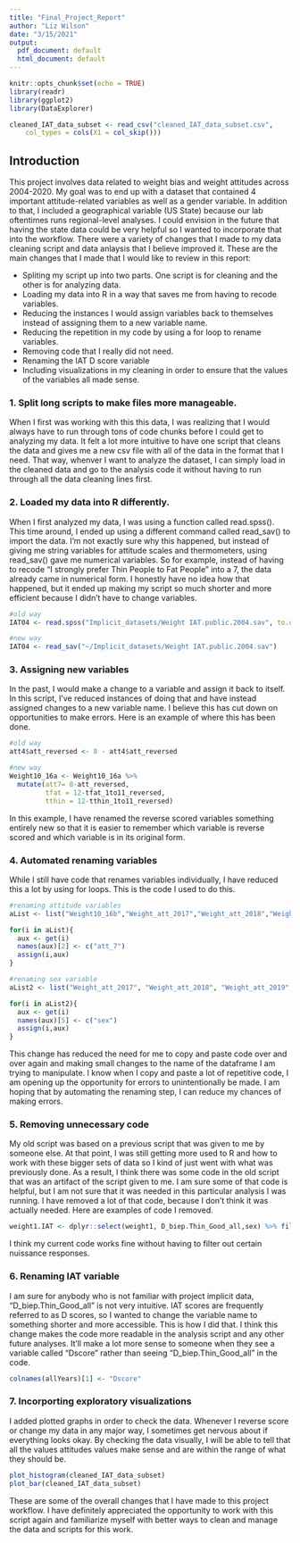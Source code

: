 ```yaml
---
title: "Final_Project_Report"
author: "Liz Wilson"
date: "3/15/2021"
output:
  pdf_document: default
  html_document: default
---
```


```r
knitr::opts_chunk$set(echo = TRUE)
library(readr)
library(ggplot2)
library(DataExplorer)

cleaned_IAT_data_subset <- read_csv("cleaned_IAT_data_subset.csv", 
    col_types = cols(X1 = col_skip()))
```

## Introduction
This project involves data related to weight bias and weight attitudes across
2004-2020. My goal was to end up with a dataset that contained 4 important attitude-related variables as well as a gender variable. In addition to that, I included a geographical variable (US State) because our lab oftentimes runs regional-level analyses. I could envision in the future that having the state data could be very helpful so I wanted to incorporate that into the workflow. There were a variety of changes that I made to my data cleaning script and data anlaysis that I believe improved it. These are the main changes that I made that I would like to review in this report:

* Spliting my script up into two parts. One script is for cleaning and the other is for analyzing data.
* Loading my data into R in a way that saves me from having to recode variables.
* Reducing the instances I would assign variables back to themselves instead of assigning them to a new variable name.
* Reducing the repetition in my code by using a for loop to rename variables.
* Removing code that I really did not need.
* Renaming the IAT D score variable
* Including visualizations in my cleaning in order to ensure that the values of the variables all made sense.

### 1. Split long scripts to make files more manageable.

When I first was working with this this data, I was realizing that I would always have to run through tons of code chunks before I could get to analyzing my data. It felt a lot more intuitive to have one script that cleans the data and gives me a new csv file with all of the data in the format that I need. That way, whenver I want to analyze the dataset, I can simply load in the cleaned data and go to the analysis code it without having to run through all the data cleaning lines first.

### 2. Loaded my data into R differently. 

When I first analyzed my data, I was using a function called read.spss(). This time around, I ended up using a different command called read_sav() to import the data. I'm not exactly sure why this happened, but instead of giving me string variables for attitude scales and thermometers, using read_sav() gave me numerical variables. So for example, instead of having to recode "I strongly prefer Thin People to Fat People" into a 7, the data already came in numerical form. I honestly have no idea how that happened, but it ended up making my script so much shorter and more efficient because I didn't have to change variables.
```r
#old way
IAT04 <- read.spss("Implicit_datasets/Weight IAT.public.2004.sav", to.data.frame=TRUE)

#new way
IAT04 <- read_sav("~/Implicit_datasets/Weight IAT.public.2004.sav")
```

### 3. Assigning new variables

In the past, I would make a change to a variable and assign it back to itself. In this script, I've reduced instances of doing that and have instead assigned changes to a new variable name. I believe this has cut down on opportunities to make errors.
Here is an example of where this has been done.
```r
#old way
att4$att_reversed <- 8 - att4$att_reversed

#new way
Weight10_16a <- Weight10_16a %>% 
  mutate(att7= 8-att_reversed,
         tfat = 12-tfat_1to11_reversed,
         tthin = 12-tthin_1to11_reversed)
```

In this example, I have renamed the reverse scored variables something entirely new so that it is easier to remember which variable is reverse scored and which variable is in its original form. 

### 4. Automated renaming variables

While I still have code that renames variables individually, I have reduced this a lot by using for loops. This is the code I used to do this.
```r
#renaming attitude variables
aList <- list("Weight10_16b","Weight_att_2017","Weight_att_2018","Weight_att_2019","Weight_att_2020")

for(i in aList){
  aux <- get(i)
  names(aux)[2] <- c("att_7")
  assign(i,aux)
}

#renaming sex variable
aList2 <- list("Weight_att_2017", "Weight_att_2018", "Weight_att_2019", "Weight_att_2020", "Weight10_16b")

for(i in aList2){
  aux <- get(i)
  names(aux)[5] <- c("sex")
  assign(i,aux)
}
```
This change has reduced the need for me to copy and paste code over and over again and making small changes to the name of the dataframe I am trying to manipulate. I know when I copy and paste a lot of repetitive code, I am opening up the opportunity for errors to unintentionally be made. I am hoping that by automating the renaming step, I can reduce my chances of making errors.


### 5. Removing unnecessary code

My old script was based on a previous script that was given to me by someone else. At that point, I was still getting more used to R and how to work with these bigger sets of data so I kind of just went with what was previously done. As a result, I think there was some code in the old script that was an artifact of the script given to me. I am sure some of that code is helpful, but I am not sure that it was needed in this particular analysis I was running. I have removed a lot of that code, because I don't think it was actually needed. Here are examples of code I removed.
```r
weight1.IAT <- dplyr::select(weight1, D_biep.Thin_Good_all,sex) %>% filter(sex != "n", sex!= "", sex != ".", sex != "n", sex != "1", sex != "M", sex != "F",sex != "A")
```
I think my current code works fine without having to filter out certain nuissance responses.

### 6. Renaming IAT variable

I am sure for anybody who is not familiar with project implicit data, "D_biep.Thin_Good_all" is not very intuitive. IAT scores are frequently referred to as D scores, so I wanted to change the variable name to something shorter and more accessible. This is how I did that. I think this change makes the code more readable in the analysis script and any other future analyses. It'll make a lot more sense to someone when they see a variable called "Dscore" rather than seeing "D_biep.Thin_Good_all" in the code.
```r
colnames(allYears)[1] <- "Dscore"
```

### 7. Incorporting exploratory visualizations

I added plotted graphs in order to check the data. Whenever I reverse score or change my data in any major way, I sometimes get nervous about if everything looks okay. By checking the data visually, I will be able to tell that all the values attitudes values make sense and are within the range of what they should be.
```r
plot_histogram(cleaned_IAT_data_subset)
plot_bar(cleaned_IAT_data_subset)
```

These are some of the overall changes that I have made to this project workflow. I have definitely appreciated the opportunity to work with this script again and familiarize myself with better ways to clean and manage the data and scripts for this work.










